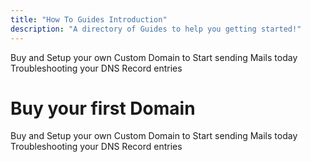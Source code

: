 ```yaml
---
title: "How To Guides Introduction"
description: "A directory of Guides to help you getting started!"
---
```


<CardGroup cols={2}>
  <Card title="Custom Domain" icon="sparkles" href="/how-to/custom-domain">
    Buy and Setup your own Custom Domain to Start sending Mails today
  </Card>
  <Card title="Mail Setup" icon="sparkles" href="/how-to/mail-setup">
    Troubleshooting your DNS Record entries
  </Card>
</CardGroup>

# Buy your first Domain
<CardGroup cols={2}>
  <Card title="Domain from Mailblock" icon="sparkles" href="/how-to/mailblock-domain">
    Buy and Setup your own Custom Domain to Start sending Mails today
  </Card>
  <Card title="Domain from Ionos" icon="sparkles" href="/how-to/mail-setup">
    Troubleshooting your DNS Record entries
  </Card>
</CardGroup>